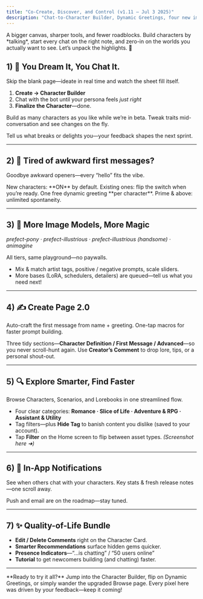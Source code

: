 ```yaml
---
title: "Co-Create, Discover, and Control (v1.11 – Jul 3 2025)"
description: "Chat-to-Character Builder, Dynamic Greetings, four new image models, smarter browsing, and a stack of quality-of-life tweaks."
---
```


<Tabs>
  <Tab title="What’s New">
    A bigger canvas, sharper tools, and fewer roadblocks.  
    Build characters by *talking*, start every chat on the right note, and
    zero-in on the worlds you actually want to see. Let’s unpack the highlights. 🚀
  </Tab>
</Tabs>

## 1) 🧠 You Dream It, You Chat It.

<Check>Skip the blank page—ideate in real time and watch the sheet fill itself.</Check>

1. **Create → Character Builder**  
2. Chat with the bot until your persona feels *just right*  
3. **Finalize the Character**—done.

<CardGroup cols={2}>
  <Card title="No Hard Caps" icon="infinity">
    Build as many characters as you like while we’re in beta.
  </Card>
  <Card title="Instant Feedback" icon="bolt">
    Tweak traits mid-conversation and see changes on the fly.
  </Card>
</CardGroup>

<Info>Tell us what breaks or delights you—your feedback shapes the next sprint.</Info>

---

## 2) 💬 Tired of awkward first messages?

<Check>Goodbye awkward openers—every “hello” fits the vibe.</Check>

<CardGroup cols={2}>
  <Card title="Creator Toggle" icon="toggle-left">
    New characters: **ON** by default.  
    Existing ones: flip the switch when you’re ready.
  </Card>
  <Card title="Fair for All" icon="scale">
    One free dynamic greeting **per character**.  
    Prime & above: unlimited spontaneity.
  </Card>
</CardGroup>

---

## 3) 🎨 More Image Models, More Magic

*prefect-pony · prefect-illustrious · prefect-illustrious (handsome) · animagine*

<Check>All tiers, same playground—no paywalls.</Check>

* Mix & match artist tags, positive / negative prompts, scale sliders.  
* More bases (LoRA, schedulers, detailers) are queued—tell us what you need next!

---

## 4) ✍️  Create Page 2.0

<CardGroup cols={2}>
  <Card title="✨ Help Me Write" icon="magic-wand">
    Auto-craft the first message from name + greeting.
  </Card>
  <Card title="{{user}} & {{char}}" icon="bolt">
    One-tap macros for faster prompt building.
  </Card>
</CardGroup>

Three tidy sections—**Character Definition / First Message / Advanced**—so you never scroll-hunt again. Use **Creator’s Comment** to drop lore, tips, or a personal shout-out.

---

## 5) 🔍  Explore Smarter, Find Faster

<Check>Browse Characters, Scenarios, and Lorebooks in one streamlined flow.</Check>

* Four clear categories: **Romance · Slice of Life · Adventure & RPG · Assistant & Utility**  
* Tag filters—plus **Hide Tag** to banish content you dislike (saved to your account).  
* Tap **Filter** on the Home screen to flip between asset types. *(Screenshot here ➜)*

---

## 6) 🔔  In-App Notifications

<CardGroup cols={2}>
  <Card title="Creator Alerts" icon="bell">
    See when others chat with your characters.
  </Card>
  <Card title="Daily Recap" icon="calendar-check">
    Key stats & fresh release notes—one scroll away.
  </Card>
</CardGroup>

Push and email are on the roadmap—stay tuned.

---

## 7) ✨  Quality-of-Life Bundle

* **Edit / Delete Comments** right on the Character Card.  
* **Smarter Recommendations** surface hidden gems quicker.  
* **Presence Indicators**—“…is chatting” / “50 users online”
* **Tutorial** to get newcomers building (and chatting) faster.

---

<Note>
**Ready to try it all?** Jump into the Character Builder, flip on Dynamic
Greetings, or simply wander the upgraded Browse page.  
Every pixel here was driven by your feedback—keep it coming!
</Note>